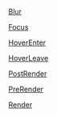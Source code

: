 [[Lua/Client/BaseWindow/Events/Blur|Blur]]

[[Lua/Client/BaseWindow/Events/Focus|Focus]]

[[Lua/Client/BaseWindow/Events/HoverEnter|HoverEnter]]

[[Lua/Client/BaseWindow/Events/HoverLeave|HoverLeave]]

[[Lua/Client/BaseWindow/Events/PostRender|PostRender]]

[[Lua/Client/BaseWindow/Events/PreRender|PreRender]]

[[Lua/Client/BaseWindow/Events/Render|Render]]